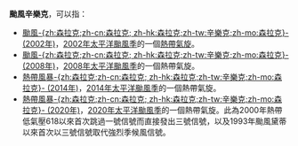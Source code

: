 {{NoteTA
|G1=TyphoonNew
|G2=TyphoonOld
|G3=Weather
}}
'''颱風辛樂克'''，可以指：

*[[颱風森拉克_(2002年)|颱風-{zh:森拉克;zh-cn:森拉克; zh-hk:森拉克;zh-tw:辛樂克;zh-mo:森拉克}- (2002年)]]，[[2002年太平洋颱風季|2002年太平洋颱風季]]的一個[[熱帶氣旋|熱帶氣旋]]。
*[[颱風森拉克_(2008年)|颱風-{zh:森拉克;zh-cn:森拉克; zh-hk:森拉克;zh-tw:辛樂克;zh-mo:森拉克}- (2008年)]]，[[2008年太平洋颱風季|2008年太平洋颱風季]]的一個熱帶氣旋。
*[[熱帶風暴森拉克_(2014年)|熱帶風暴-{zh:森拉克;zh-cn:森拉克; zh-hk:森拉克;zh-tw:辛樂克;zh-mo:森拉克}- (2014年)]]，[[2014年太平洋颱風季|2014年太平洋颱風季]]的一個熱帶氣旋。
*[[熱帶風暴森拉克_(2020年)|熱帶風暴-{zh:森拉克;zh-cn:森拉克; zh-hk:森拉克;zh-tw:辛樂克;zh-mo:森拉克}- (2020年)]]，[[2020年太平洋颱風季|2020年太平洋颱風季]]的一個熱帶氣旋。此為2000年熱帶低氣壓618以來首次跳過一號信號而直接發出三號信號，以及1993年颱風黛蒂以來首次以三號信號取代強烈季候風信號。

{{消歧义|cat=热带气旋消歧义}}

{{start box}}
{{succession box|[[颱風鸚鵡|鸚鵡]]|[[颱風黑格比|黑格比]]|太平洋颱風季名稱|森拉克}}
{{end box}}

{{太平洋颱風季熱帶氣旋名單}}